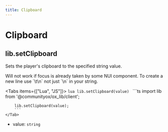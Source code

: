 ```yaml
---
title: Clipboard
---
```



# Clipboard

## lib.setClipboard

Sets the player's clipboard to the specified string value.

<Callout>
  Will not work if focus is already taken by some NUI component.
</Callout>

<Callout>
  To create a new line use `\t\n` not just `\n` in your string.
</Callout>

<Tabs items={["Lua", "JS"]}>
    <Tab>
        ```lua
        lib.setClipboard(value)
        ```
    </Tab>
    <Tab>
        ```ts
        import lib from '@communityox/ox_lib/client';

        lib.setClipboard(value);
        ```
    </Tab>

</Tabs>

- value: `string`

